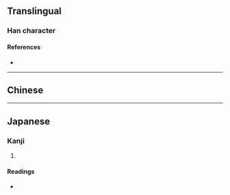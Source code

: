 {{character info}}
==Translingual==

===Han character===
{{Han char|rn=9|rad=人|as=10|sn=12|four=|canj=OHXE|ids=⿰亻叟}}

====References====
* {{Han ref|kx=0112.090|dkj=00929|hdz=10192.060|uh=5081|ud=20609}}

----

==Chinese==
{{zh-see|叟|a|[[old]] [[man]]}}

----

==Japanese==

===Kanji===
{{ja-kanji|grade=|rs=人10}}

# {{rfdef|ja|sort=人10}}

====Readings====
* {{ja-readings|on=そう,す|kun=おきな}}